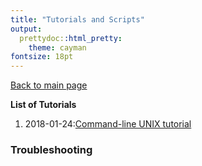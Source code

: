 ```yaml
---
title: "Tutorials and Scripts"
output:
  prettydoc::html_pretty:
    theme: cayman
fontsize: 18pt
---
```


[Back to main page](index.html)

**List of Tutorials** 

1. 2018-01-24:[Command-line UNIX tutorial](2018-01-24_Command_Line_Unix.html)



### Troubleshooting   

 

